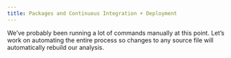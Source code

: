 ```yaml
---
title: Packages and Continuous Integration + Deployment
---
```


We've probably been running a lot of commands manually at this point.
Let's work on automating the entire process so changes to any source file
will automatically rebuild our analysis.

